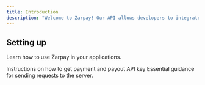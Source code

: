 ```yaml
---
title: Introduction
description: "Welcome to Zarpay! Our API allows developers to integrate our fintech merchant services into their applications seamlessly. This documentation will guide you through setting up an account, creating a store, and obtaining your API keys to use our services."
---
```


## Setting up

Learn how to use Zarpay in your applications.

<CardGroup cols={2}>
  <Card
    title="Getting API Keys"
    icon="pen-to-square"
    href="http://localhost:3000/getting-api-keys"
  >
   Instructions on how to get payment and payout API key

  </Card>
  <Card
    title="Request Format"
    icon="image"
    href="http://localhost://localhost:3000/request-format"
  >
    Essential guidance for sending requests to the server.
  </Card>
</CardGroup>
